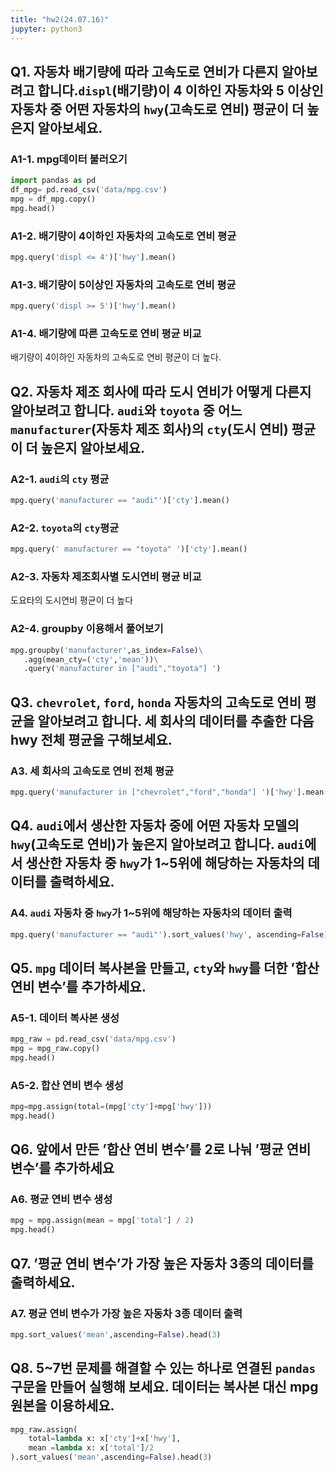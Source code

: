 ```yaml
---
title: "hw2(24.07.16)"
jupyter: python3
---
```


## Q1. 자동차 배기량에 따라 고속도로 연비가 다른지 알아보려고 합니다.`displ`(배기량)이 4 이하인 자동차와 5 이상인 자동차 중 어떤 자동차의 `hwy`(고속도로 연비) 평균이 더 높은지 알아보세요.
### A1-1. mpg데이터 불러오기
```python
import pandas as pd
df_mpg= pd.read_csv('data/mpg.csv')
mpg = df_mpg.copy()
mpg.head()
```
### A1-2. 배기량이 4이하인 자동차의 고속도로 연비 평균
```python
mpg.query('displ <= 4')['hwy'].mean()
```
### A1-3. 배기량이 5이상인 자동차의 고속도로 연비 평균
```python
mpg.query('displ >= 5')['hwy'].mean()
```
### A1-4. 배기량에 따른 고속도로 연비 평균 비교
배기량이 4이하인 자동차의 고속도로 연비 평균이 더 높다.

## Q2. 자동차 제조 회사에 따라 도시 연비가 어떻게 다른지 알아보려고 합니다. `audi`와 `toyota` 중 어느 `manufacturer`(자동차 제조 회사)의 `cty`(도시 연비) 평균이 더 높은지 알아보세요.
### A2-1. `audi`의 `cty` 평균
```python
mpg.query('manufacturer == "audi"')['cty'].mean()
```
### A2-2. `toyota`의 `cty`평균
```python
mpg.query(' manufacturer == "toyota" ')['cty'].mean()
```
### A2-3. 자동차 제조회사별 도시연비 평균 비교
도요타의 도시연비 평균이 더 높다

### A2-4. groupby 이용해서 풀어보기
```python
mpg.groupby('manufacturer',as_index=False)\
   .agg(mean_cty=('cty','mean'))\
   .query('manufacturer in ["audi","toyota"] ')
```
## Q3. `chevrolet`, `ford`, `honda` 자동차의 고속도로 연비 평균을 알아보려고 합니다. 세 회사의 데이터를 추출한 다음 hwy 전체 평균을 구해보세요.
### A3. 세 회사의 고속도로 연비 전체 평균
```python
mpg.query('manufacturer in ["chevrolet","ford","honda"] ')['hwy'].mean()
```
## Q4. `audi`에서 생산한 자동차 중에 어떤 자동차 모델의 `hwy`(고속도로 연비)가 높은지 알아보려고 합니다. `audi`에서 생산한 자동차 중 `hwy`가 1~5위에 해당하는 자동차의 데이터를 출력하세요.

### A4. `audi` 자동차 중 `hwy`가 1~5위에 해당하는 자동차의 데이터 출력
```python
mpg.query('manufacturer == "audi"').sort_values('hwy', ascending=False).head()
```
## Q5. `mpg` 데이터 복사본을 만들고, `cty`와 `hwy`를 더한 '합산 연비 변수'를 추가하세요.
### A5-1. 데이터 복사본 생성
```python
mpg_raw = pd.read_csv('data/mpg.csv')
mpg = mpg_raw.copy()
mpg.head()
```
### A5-2. 합산 연비 변수 생성
```python
mpg=mpg.assign(total=(mpg['cty']+mpg['hwy']))
mpg.head()
```
## Q6. 앞에서 만든 '합산 연비 변수'를 2로 나눠 '평균 연비 변수'를 추가하세요
### A6. 평균 연비 변수 생성
```python
mpg = mpg.assign(mean = mpg['total'] / 2)
mpg.head()
```
## Q7. '평균 연비 변수'가 가장 높은 자동차 3종의 데이터를 출력하세요.
### A7. 평균 연비 변수가 가장 높은 자동차 3종 데이터 출력
```python
mpg.sort_values('mean',ascending=False).head(3)
```

## Q8. 5~7번 문제를 해결할 수 있는 하나로 연결된 `pandas` 구문을 만들어 실행해 보세요. 데이터는 복사본 대신 mpg 원본을 이용하세요.
```python
mpg_raw.assign(
    total=lambda x: x['cty']+x['hwy'],
    mean =lambda x: x['total']/2
).sort_values('mean',ascending=False).head(3)
```

